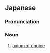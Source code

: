 ==Japanese==
{{ja-kanjitab|せん|たく|こう|り|yomi=on}}

===Pronunciation===
{{ja-pron|せんたく こうり|y=on}}

===Noun===
{{ja-noun|せんたく こうり}}

# [[axiom of choice]]